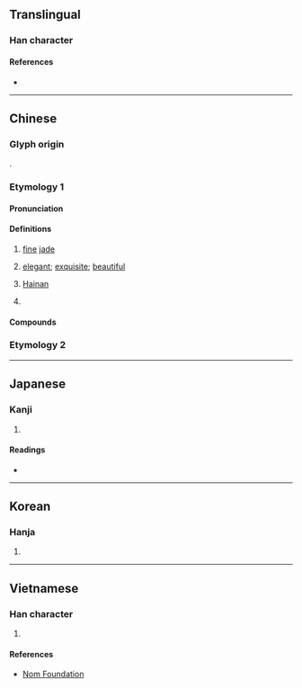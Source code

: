 {{also|琼}}
{{character info}}
{{character info|0x2F932}}
==Translingual==

===Han character===
{{Han char|rn=96|rad=玉|as=15|sn=18|four=17147|canj=MGNBE|ids=⿰𤣩敻(HT),⿰𤣩夐(GJKV)}}

====References====
* {{Han ref|kx=0744.360|dkj=21328|dj=1153.160|hdz=21143.060|uh=74CA|ud=29898|bh=C3A3|bd=50083}}

----

==Chinese==
{{zh-forms|s=琼}}

===Glyph origin===
{{Han etym}}
{{Han compound|玉|夐|ls=psc|c1=s|c2=p|t1=jade}}.

===Etymology 1===

====Pronunciation====
{{zh-pron
|m=qióng
|m-s=qun2
|c=king4
|c-t=ken3
|g=qiung2
|h=pfs=khiùn;gd=kiun2
|j=qyng1
|mb=gěng
|md=gìng
|mn=khêng/khiông
|mn_note=khêng - literary; khiông - vernacular
|mn-t=kuang5/kuêng5
|mn-t_note=kuang5 - Shantou, Chaozhou; kuêng5 - Jieyang, Chaoyang
|w=3jjion
|x=jyn2
|mc=y
|oc=y
|cat=n,a,pn
}}

====Definitions====
{{zh-hanzi}}

# {{lb|zh|literary}} [[fine]] [[jade]] {{gl|particularly [[red]] [[jade]]}}
# {{lb|zh|literary}} [[elegant]]; [[exquisite]]; [[beautiful]]
# {{lb|zh|abbreviation}} [[Hainan]]
#: {{zh-x|入 瓊|to come to '''Hainan'''}}
# {{surname|zh}}

====Compounds====
{{zh-der|瓊斯|布瓊布拉|仙山瓊閣|幼學瓊林|投木報瓊|投瓊|曲瓊|玉佩瓊琚|玉液瓊漿|瑤林瓊樹|瑤臺瓊室|瓊劇|瓊堆玉砌|瓊姿|瓊山|瓊崖海棠|瓊州島|瓊州|瓊州海峽|瓊廚金穴|瓊懷|瓊林|瓊林宴|瓊林玉樹|瓊林玉質|瓊林苑|瓊枝玉樹|瓊枝玉葉|瓊樓玉宇|瓊海|瓊漿|瓊漿玉液|瓊漿金液|瓊琚|瓊瑤|瓊瑤樓閣|瓊瑰|瓊筵|瓊脂|瓊臺玉宇|瓊臺玉閣|瓊英|瓊華島|瓊葩|瓊軒|瓊閨繡閣|瓊音|瓊麻|碎瓊亂玉|亂瓊碎玉|仙液瓊漿|八瓊|寒瓊|弁瓊|明瓊|智瓊|棄瓊拾礫|炊瓊爇桂|玉宇瓊樓|玉想瓊思|玉樹瓊枝|玉瓊|琳瓊|瑤想瓊思|瑤瓊|瑰瓊|瓊乳|瓊什|瓊佩|瓊函|瓊刃|瓊卮|瓊圃|瓊報|瓊奴|瓊妃|瓊姬|瓊娥|瓊宇|瓊室|瓊宮|瓊實|瓊尺|瓊屑|瓊山禾|瓊岳|瓊峰|瓊島|瓊島春雲|瓊崖|瓊巘|瓊弁|瓊彩|瓊思|瓊戶|瓊扉|瓊敷|瓊文|瓊斝|瓊書|瓊札|瓊杯|瓊板|瓊枝|瓊枝班|瓊柯|瓊柱|瓊梳|瓊樓|瓊樓金闕|瓊樹|瓊殿|瓊池|瓊津|瓊液|瓊爢|瓊爵|瓊片|瓊版|瓊玉|瓊玖|瓊珂|瓊珍|瓊珠|瓊珮|瓊珶|瓊琇|瓊琯|瓊瑛|瓊瑩|瓊璇|瓊璈|瓊璣|瓊璧|瓊瓊|瓊田|瓊田草|瓊畟|瓊睇|瓊立|瓊章|瓊笈|瓊笥|瓊管|瓊篇|瓊簪|瓊簫|瓊籤|瓊籬|瓊粉|瓊糜|瓊絲|瓊編|瓊罌|瓊羞|瓊羽|瓊翰|瓊肌|瓊膏|瓊臺|瓊舟|瓊芝|瓊花|瓊花觀|瓊花露|瓊芳|瓊苑|瓊苞|瓊茅|瓊荂|瓊荂露|瓊草|瓊華|瓊華宴|瓊萼|瓊葉|瓊蕊|瓊蕤|瓊蘇|瓊蟾|瓊觴|瓊轂|瓊都|瓊酥|瓊鈒|瓊鋪|瓊鏡|瓊閣|瓊雷|瓊靡|瓊香|瓊鸞|碎瓊|翠瓊|蜀殿瓊人|許飛瓊|醉瓊枝|重宴瓊林|重赴瓊林|金瓊|鏤冰雕瓊|阿瓊|露瓊|青瓊|飛瓊|瓊庫勒}}

===Etymology 2===
{{zh-see|璿|v}}

----

==Japanese==

===Kanji===
{{ja-kanji|grade=|rs=玉15}}

# {{rfdef|ja|sort=玉15}}

====Readings====
* {{ja-readings|goon=ぎょう|kanon=けい|kun=たま,に|nanori=たま}}

----

==Korean==

===Hanja===
{{ko-hanja|hangeul=경|eumhun=|rv=gyeong|mr=kyŏng|y=kyeng}}

# {{rfdef|ko|sort=玉15}}

----

==Vietnamese==

===Han character===
{{vi-readings|reading=quỳnh, quạnh, quầng, quýnh, quành, quềnh, lương|rs=玉15}}

# {{rfdef|vi|sort=玉15}}

====References====
* [http://nomfoundation.org/common/nom_details.php?codepoint=74ca Nom Foundation]